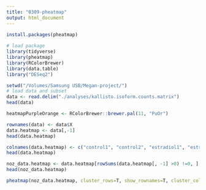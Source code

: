 ```yaml
---
title: "0309-pheatmap"
output: html_document
---
```


```r
install.packages(pheatmap)
 
# load package
library(tidyverse)
library(pheatmap)
library(RColorBrewer)
library(data.table)
library("DESeq2")
```


```r

setwd("/Volumes/Samsung USB/Megan-project/")
# load data and subset
data <- read.delim("./analyses/kallisto.isoform.counts.matrix")
head(data)
```

```r
heatmapPurpleOrange <- RColorBrewer::brewer.pal(11, "PuOr")
```



```r
rownames(data) <- data$X
data.heatmap <- data[,-1]
head(data.heatmap)
```
```r
colnames(data.heatmap) <- c("control1", "control2", "estradiol1", "estradiol2")
head(data.heatmap)
```

```r
noz_data.heatmap <- data.heatmap[rowSums(data.heatmap[, -1] >0) !=0, ]
head(noz_data.heatmap)
```


```r
pheatmap(noz_data.heatmap, cluster_rows=T, show_rownames=T, cluster_columns=T, na.rm=TRUE, scale="row", main = "Gene Counts by Treatment", color=rev(c("dodgerblue3", "goldenrod1")), fontsize = 7)
```
```r

```

